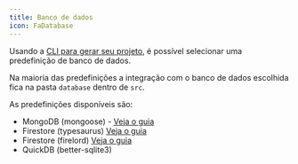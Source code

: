 ```yaml
---
title: Banco de dados
icon: FaDatabase
---
```


Usando a [CLI para gerar seu projeto](/discord/start), é possível selecionar uma predefinição de banco de dados.

Na maioria das predefinições a integração com o banco de dados escolhida fica na pasta `database` dentro de `src`.

As predefinições disponíveis são:

- MongoDB (mongoose) - [Veja o guia](/discord/databases/mongodb)
- Firestore (typesaurus) [Veja o guia](/discord/databases/firestore)
- Firestore (firelord) [Veja o guia](/discord/databases/firestore)
- QuickDB (better-sqlite3)